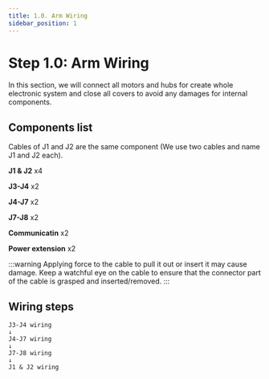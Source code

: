 ```yaml
---
title: 1.0. Arm Wiring
sidebar_position: 1
---
```



# Step 1.0: Arm Wiring

In this section, we will connect all motors and hubs for create whole electronic system and close all covers to avoid any damages for internal components.

## Components list
Cables of J1 and J2 are the same component (We use two cables and name J1 and J2 each).

**J1 & J2**
  x4

<BlockImage src="hardware/electronics-guide/j1-j2-cable.png" alt="j1-j2" width="30%" />

**J3-J4**
  x2

<BlockImage src="hardware/electronics-guide/j3-j4-cable.png" alt="j3-j4" width="30%" />

**J4-J7**
  x2

<BlockImage src="hardware/electronics-guide/j4-j7-cable.png" alt="j4-j7" width="30%" />

**J7-J8**
  x2

<BlockImage src="hardware/electronics-guide/j7-j8-cable.png" alt="j7-j8" width="30%" />

**Communicatin**
  x2

<BlockImage src="hardware/electronics-guide/commu-cable.png" alt="commu" width="30%" />

**Power extension**
  x2

<BlockImage src="hardware/electronics-guide/power-extension-cable.png" alt="power extension" width="30%" />

:::warning
Applying force to the cable to pull it out or insert it may cause damage. Keep a watchful eye on the cable to ensure that the connector part of the cable is grasped and inserted/removed.
:::

## Wiring steps

```
J3-J4 wiring
↓
J4-J7 wiring
↓
J7-J8 wiring
↓
J1 & J2 wiring
```
